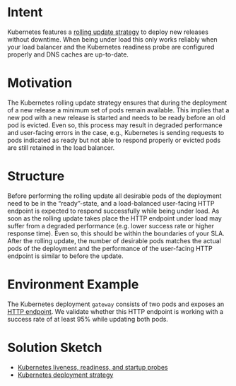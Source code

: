# Intent

Kubernetes features a [rolling update strategy](https://kubernetes.io/docs/concepts/workloads/controllers/deployment/#rolling-update-deployment) to deploy new releases without downtime.
When being under load this only works reliably when your load balancer and the Kubernetes readiness probe are configured properly and DNS caches are up-to-date.

# Motivation

The Kubernetes rolling update strategy ensures that during the deployment of a new release a minimum set of pods remain available.
This implies that a new pod with a new release is started and needs to be ready before an old pod is evicted.
Even so, this process may result in degraded performance and user-facing errors in the case, e.g., Kubernetes is sending requests to pods indicated as ready but not able to respond properly or evicted pods are still retained in the load balancer.

# Structure

Before performing the rolling update all desirable pods of the deployment need to be in the “ready”-state, and a load-balanced user-facing HTTP endpoint is expected to respond successfully while being under load.
As soon as the rolling update takes place the HTTP endpoint under load may suffer from a degraded performance (e.g.
lower success rate or higher response time).
Even so, this should be within the boundaries of your SLA.
After the rolling update, the number of desirable pods matches the actual pods of the deployment and the performance of the user-facing HTTP endpoint is similar to before the update.

# Environment Example

The Kubernetes deployment `gateway` consists of two pods and exposes an [HTTP endpoint](http://k8s.demo.steadybit.io/products).
We validate whether this HTTP endpoint is working with a success rate of at least 95% while updating both pods.

# Solution Sketch

- [Kubernetes liveness, readiness, and startup probes](https://kubernetes.io/docs/tasks/configure-pod-container/configure-liveness-readiness-startup-probes/)
- [Kubernetes deployment strategy](https://kubernetes.io/docs/concepts/workloads/controllers/deployment/#rolling-update-deployment)

